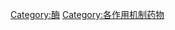 {{catmore}}
{{Commons cat|Enzyme inhibitors}}

[[Category:酶|Category:酶]]
[[Category:各作用机制药物|Category:各作用机制药物]]